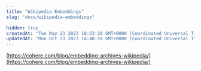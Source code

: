 ```yaml
---
title: "Wikipedia Embeddings"
slug: "docs/wikipedia-embeddings"

hidden: true
createdAt: "Tue May 23 2023 18:53:20 GMT+0000 (Coordinated Universal Time)"
updatedAt: "Mon Oct 23 2023 14:40:59 GMT+0000 (Coordinated Universal Time)"
---
```

[https://cohere.com/blog/embedding-archives-wikipedia/](https://cohere.com/blog/embedding-archives-wikipedia/)
